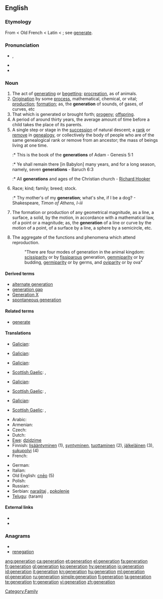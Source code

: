 {{also|Generation|génération}}
==English==
{{wikipedia|Generation}}

===Etymology===
From {{etyl|enm}} {{term|generacioun}} < Old French {{term|génération}} < Latin {{term|generatio}} < {{term|generare||to beget, generate}}; see [[generate]].

===Pronunciation===
* {{IPA|/ˌʤɛnəˈɹeɪʃən/}}, {{SAMPA|/%dZEn@"reIS@n/}}
* {{audio|en-us-generation.ogg|Audio (US)}}
* {{rhymes|eɪʃǝn}}

===Noun===
{{en-noun}}

# The act of [[generating]] or [[begetting]]; [[procreation]], as of animals.
# [[origination|Origination]] by some [[process]], mathematical, chemical, or vital; [[production]]; [[formation]]; as, the '''generation''' of sounds, of gases, of curves, etc
# That which is generated or brought forth; [[progeny]]; [[offspring]].
# A period of around thirty years, the average amount of time before a child takes the place of its parents.
# A single step or stage in the [[succession]] of natural descent; a [[rank]] or [[remove]] in [[genealogy]], or collectively the body of people who are of the same genealogical rank or remove from an ancestor; the mass of beings living at one time.
#:* This is the book of the '''generations''' of Adam - Genesis 5:1
#:* Ye shall remain there [in Babylon] many years, and for a long season, namely, seven '''generations''' - Baruch 6:3
#:* All '''generations''' and ages of the Christian church - [[w:Richard Hooker|Richard Hooker]]
# Race; kind; family; breed; stock.
#:* Thy mother's of my '''generation'''; what's she, if I be a dog? - Shakespeare, ''Timon of Athens, I-iii''
# {{geometry}} The formation or production of any geometrical magnitude, as a line, a surface, a solid, by the motion, in accordance with a mathematical law, of a point or a magnitude; as, the '''generation''' of a line or curve by the motion of a point, of a surface by a line, a sphere by a semicircle, etc.
# {{biology}} The aggregate of the functions and phenomena which attend reproduction.
#: "There are four modes of generation in the animal kingdom: [[scissiparity]] or by [[fissiparous]] generation, [[gemmiparity]] or by budding, [[germiparity]] or by germs, and [[oviparity]] or by ova"

====Derived terms====
* [[alternate generation]]
* [[generation gap]]
* [[Generation X]]
* [[spontaneous generation]]

====Related terms====
* [[generate]]

====Translations====
{{trans-top|act of generating or begetting}}
* [[Galician]]: {{t+|gl|xeración|f|xs=Galician}}
{{trans-mid}}
{{trans-bottom}}

{{trans-top|origination by some process}}
* [[Galician]]: {{t+|gl|xeración|f|xs=Galician}}
{{trans-mid}}
{{trans-bottom}}

{{trans-top|that which is generated or brought forth}}
{{trans-mid}}
{{trans-bottom}}

{{trans-top|period of around thirty years}}
* [[Galician]]: {{t+|gl|xeración|f|xs=Galician}}
{{trans-mid}}
* [[Scottish Gaelic]]: {{t|gd|ginealach|m|xs=Scottish Gaelic}},  {{t-|gd|linn|m|f|xs=Scottish Gaelic}}
{{trans-bottom}}

{{trans-top|single step in the succession of natural descent}}
* [[Galician]]: {{t+|gl|xeración|f|xs=Galician}}
{{trans-mid}}
* [[Scottish Gaelic]]: {{t|gd|ginealach|m|xs=Scottish Gaelic}},  {{t-|gd|linn|m|f|xs=Scottish Gaelic}}
{{trans-bottom}}

{{trans-top|race, kind, family}}
* [[Galician]]: {{t+|gl|xeración|f|xs=Galician}}
{{trans-mid}}
* [[Scottish Gaelic]]: {{t|gd|ginealach|m|xs=Scottish Gaelic}},  {{t-|gd|linn|m|f|xs=Scottish Gaelic}}
{{trans-bottom}}

{{trans-top|geometry}}
{{trans-mid}}
{{trans-bottom}}

{{trans-top|biology}}
{{trans-mid}}
{{trans-bottom}}

{{checktrans-top|fixme=the act of generating or begetting}}
* Arabic: {{t|ar|جيل|m|tr=jiil}}
* Armenian: {{t-|hy|սերունդ|tr=serund}}
* Czech: {{t-|cs|generace|f}}
* Dutch: {{t+|nl|generatie}}
* [[Ewe]]: [[dzidzime]] {{n}}
* Finnish: [[lisääntyminen]] (1), [[syntyminen]], [[tuottaminen]] (2), [[jälkeläinen]] (3), [[sukupolvi]] (4)
* French: {{t+|fr|génération}}
{{checktrans-mid}}
* German: {{t+|de|Generation|f}}
* Italian: {{t-|it|generazione|f}}
* Old English: [[cneo|cnēo]] {{n}} (5)
* Polish: {{t-|pl|pokolenie|n}}
* Russian: {{t+|ru|поколение|f}}
* Serbian: [[naraštaj]] {{m}}, [[pokolenje]] {{n}}
* [[Telugu]]: {{t|te|తరం}} (taram)
{{checktrans-bottom}}

====External links====
* {{R:Webster 1913}}
* {{R:Century 1911}}

===Anagrams===
* {{alphagram|aeeginnort}}
* [[renegation#English|renegation]]

[[Category:Family]]

[[ang:generation]]
[[ca:generation]]
[[et:generation]]
[[el:generation]]
[[fa:generation]]
[[fr:generation]]
[[gl:generation]]
[[ko:generation]]
[[hy:generation]]
[[io:generation]]
[[id:generation]]
[[it:generation]]
[[kn:generation]]
[[hu:generation]]
[[ml:generation]]
[[pl:generation]]
[[ru:generation]]
[[simple:generation]]
[[fi:generation]]
[[ta:generation]]
[[te:generation]]
[[tr:generation]]
[[vi:generation]]
[[zh:generation]]